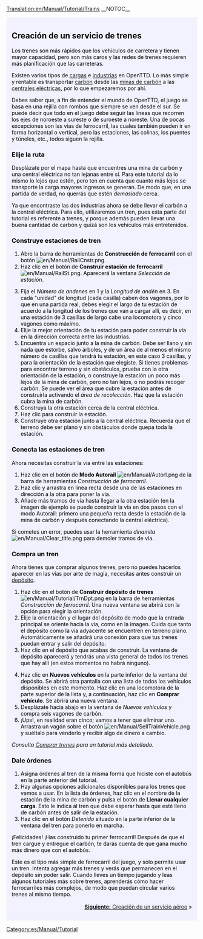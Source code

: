 [[Translation:en/Manual/Tutorial/Trains]]
__NOTOC__
{{en/Tabs|5|3
|es/Manual/Tutorial/Tutorial|1. Inicio<!--
-->|es/Manual/Tutorial/Autobuses|2. Autobuses<!--
-->|es/Manual/Tutorial/Trenes|3. Trenes<!--
-->|es/Manual/Tutorial/Aviones|4. Aviones<!--
-->|es/Manual/Tutorial/Fin|5. Final}}
<div style="padding:.5em 1em 1em 1em; border-top:none; background-color:#f1f2fe; color:#000;">
{{es/Manual/Tutorial/Tutorial}}
==Creación de un servicio de trenes==
Los trenes son más rápidos que los vehículos de carretera y tienen mayor capacidad, pero son más caros y las redes de trenes requieren más planificación que las carreteras.

Existen varios tipos de [[es/Manual/Cargas|cargas]] e [[es/Industrias|industrias]] en OpenTTD. Lo más simple y rentable es transportar [[es/Manual/Base Set/Cargos/Carbón|carbón]] desde las [[es/Manual/Base Set/Industries/Mina de carbón|minas de carbón]] a las [[es/Manual/Base Set/Industries/Central eléctrica|centrales eléctricas]], por lo que empezaremos por ahí.

Debes saber que, a fin de entender el mundo de OpenTTD, el juego se basa en una rejilla con rombos que siempre se ven desde el sur. Se puede decir que todo en el juego debe seguir las líneas que recorren los ejes de noroeste a sureste o de suroeste a noreste. Una de pocas excepciones son las vías de ferrocarril, las cuales también pueden ir en forma horizontal o vertical, pero las estaciones, las colinas, los puentes y túneles, etc., todos siguen la rejilla.

===Elije la ruta===
Desplázate por el mapa hasta que encuentres una mina de carbón y una central eléctrica no tan lejanas entre sí. Para este tutorial da lo mismo lo lejos que estén, pero ten en cuenta que cuanto más lejos se transporte la carga mayores ingresos se generan. De modo que, en una partida de verdad, no querrás que estén ''demasiado'' cerca.
{{en/Phototable|[[File:en/Manual/Tutorial/Tutorial1.png|400px]]|Central eléctrica con minas de carbón cercanas.|none}}

Ya que encontraste las dos industrias ahora se debe llevar el carbón a la central eléctrica. Para ello, utilizaremos un tren, pues esta parte del tutorial es referente a trenes, y porque además pueden llevar una buena cantidad de carbón y quizá son los vehículos más entretenidos.

===Construye estaciones de tren===
{{en/Phototable|[[File:es/Manual/Railroad Construction.png]]|Barra de herramientas de ''Construcción de ferrocarril''.|none|6=:}}
#Abre la barra de herramientas de '''Construcción de ferrocarril''' con el botón [[File:en/Manual/RailCnstr.png]].
#Haz clic en el botón de '''Construir estación de ferrocarril''' [[File:en/Manual/RailSt.png]]. Aparecerá la ventana ''Selección de estación''.
{{en/Phototable|[[File:es/Manual/Stationgui.png]]|Ventana Selección de estación|none|6=:}}
<ol start="3">
<li>Fija el ''Número de andenes'' en 1 y la ''Longitud de andén'' en 3. En cada "unidad" de longitud (cada casilla) caben dos vagones, por lo que en una partida real, debes elegir el largo de tu estación de acuerdo a la longitud de los trenes que van a cargar allí, es decir, en una estación de 3 casillas de largo cabe una locomotora y cinco vagones como máximo.
<li>Elije la mejor orientación de tu estación para poder construir la vía en la dirección correcta entre las industrias.
<li>Encuentra un espacio junto a la mina de carbón. Debe ser llano y sin nada que estorbe, salvo árboles, y de un área de al menos el mismo número de casillas que tendrá tu estación, en este caso 3 casillas, y para la orientación de la estación que elegiste. Si tienes problemas para encontrar terreno y sin obstáculos, prueba con la otra orientación de la estación, o construye la estación un poco más lejos de la mina de carbón, pero no tan lejos, o no podrás recoger carbón. Se puede ver el área que cubre la estación antes de construirla activando el ''área de recolección''. Haz que la estación cubra la mina de carbón.
<li>Construya la otra estación cerca de la central eléctrica.
<li>Haz clic para construir la estación.
<li>Construye otra estación junto a la central eléctrica. Recuerda que el terreno debe ser plano y sin obstáculos donde quepa toda la estación.
</ol>
{{en/Phototable|[[File:en/Manual/Tutorial/Tutorial2.png|400px]]|Tus estaciones junto a las industrias.|none|6=:}}

===Conecta las estaciones de tren===
Ahora necesitas construir la vía entre las estaciones: 
#Haz clic en el botón de '''Modo Autorail''' [[File:en/Manual/Autorl.png]] de la barra de herramientas ''Construcción de ferrocarril''.
#Haz clic y arrastra en línea recta desde una de las estaciones en dirección a la otra para poner la vía.
#Añade más tramos de vía hasta llegar a la otra estación (en la imagen de ejemplo se puede construir la vía en dos pasos con el modo Autorail: primero una pequeña recta desde la estación de la mina de carbón y después conectando la central eléctrica).
{{en/Phototable|[[File:en/Manual/Tutorial/Tutorial3.png|400px]]|Estaciones conectadas.|none|6=:}}

Si cometes un error, puedes usar la herramienta ''dinamita'' [[File:en/Manual/Clear title.png]] para demoler tramos de vía.

===Compra un tren===
Ahora tienes que comprar algunos trenes, pero no puedes hacerlos aparecer en las vías por arte de magia, necesitas antes construir un [[es/Manual/Depósitos|depósito]].

#Haz clic en el botón de '''Construir depósito de trenes''' [[File:en/Manual/Tutorial/TrnDpt.png]] en la barra de herramientas ''Construcción de ferrocarril''. Una nueva ventana se abrirá con la opción para elegir la orientación.
#Elije la orientación y el lugar del depósito de modo que la entrada principal se oriente hacia la vía, como en la imagen. Cuida que tanto el depósito como la vía adyacente se encuentren en terreno plano. Automáticamente se añadirá una conexión para que tus trenes puedan entrar y salir del depósito.
#Haz clic en el depósito que acabas de construir. La ventana de depósito aparecerá y tendrás una vista general de todos los trenes que hay allí (en estos momentos no habrá ninguno).
{{en/Phototable|[[File:es/Manual/Tutorial/Tutorial4.png|400px]]|La ventana de depósito de tren.|none|6=:}}
<ol start="4">
<li>Haz clic en '''Nuevos vehículos''' en la parte inferior de la ventana del depósito. Se abrirá otra pantalla con una lista de todos los vehículos disponibles en este momento. Haz clic en una locomotora de la parte superior de la lista y, a continuación, haz clic en '''Comprar vehículo'''. Se abrirá una nueva ventana.
<li>Desplázate hacia abajo en la ventana de ''Nuevos vehículos'' y compra seis vagones de carbón.
<li>¡Ups!, en realidad eran cinco; vamos a tener que eliminar uno. Arrastra un vagón sobre el botón [[File:en/Manual/SellTrainVehicle.png]] y suéltalo para venderlo y recibir algo de dinero a cambio.
</ol>
''Consulta [[es/Manual/Comprar trenes|Comprar trenes]] para un tutorial más detallado.''

===Dale órdenes===
#Asigna órdenes al tren de la misma forma que hiciste con el autobús en la parte anterior del tutorial.
#Hay algunas opciones adicionales disponibles para los trenes que vamos a usar. En la lista de órdenes, haz clic en el nombre de la estación de la mina de carbón y pulsa el botón de '''Llenar cualquier carga'''. Esto le indica al tren que debe esperar hasta que esté lleno de carbón antes de salir de la estación.
#Haz clic en el botón ''Detenido'' situado en la parte inferior de la ventana del tren para ponerlo en marcha.

¡Felicidades! ¡Has construido tu primer ferrocarril! Después de que el tren cargue y entregue el carbón, te darás cuenta de que gana mucho más dinero que con el autobús.

Este es el tipo más simple de ferrocarril del juego, y solo permite usar un tren. Intenta agregar más trenes y verás que permanecen en el depósito sin poder salir. Cuando lleves un tiempo jugando y leas algunos tutoriales más sobre trenes, aprenderás cómo hacer ferrocarriles más complejos, de modo que puedan circular varios trenes al mismo tiempo.

<div style="text-align: right; margin-top: 1rem">[[es/Manual/Tutorial/Aviones|'''Siguiente:''' Creación de un servicio aéreo]] &raquo;</div>
</div>
</div>
[[Category:es/Manual/Tutorial]]